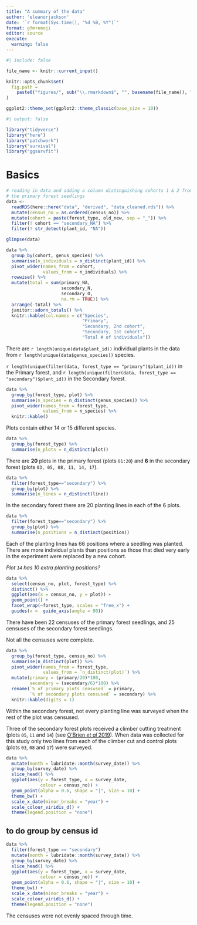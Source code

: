 ```yaml
---
title: "A summary of the data"
author: 'eleanorjackson'
date: '`r format(Sys.time(), "%d %B, %Y")`' 
format: gfm+emoji
editor: source
execute:
  warning: false
---
```


```r
#| include: false

file_name <- knitr::current_input()

knitr::opts_chunk$set(
  fig.path =
    paste0("figures/", sub("\\.rmarkdown$", "", basename(file_name)), "/", sep = "")
)

ggplot2::theme_set(ggplot2::theme_classic(base_size = 10))
```

```r
#| output: false

library("tidyverse")
library("here")
library("patchwork")
library("survival")
library("ggsurvfit")
```

# Basics

```r
# reading in data and adding a column distinguishing cohorts 1 & 2 from
# the primary forest seedlings
data <- 
  readRDS(here::here("data", "derived", "data_cleaned.rds")) %>% 
  mutate(census_no = as.ordered(census_no)) %>% 
  mutate(cohort = paste(forest_type, old_new, sep = "_")) %>% 
  filter(! cohort == "secondary_NA") %>% 
  filter(! str_detect(plant_id, "NA")) 
```

```r
glimpse(data)
```


```r
data %>% 
  group_by(cohort, genus_species) %>% 
  summarise(n_individuals = n_distinct(plant_id)) %>% 
  pivot_wider(names_from = cohort, 
              values_from = n_individuals) %>% 
  rowwise() %>% 
  mutate(total = sum(primary_NA, 
                     secondary_N, 
                     secondary_O, 
                     na.rm = TRUE)) %>% 
  arrange(-total) %>% 
  janitor::adorn_totals() %>% 
  knitr::kable(col.names = c("Species", 
                             "Primary", 
                             "Secondary, 2nd cohort",
                             "Secondary, 1st cohort",
                             "Total # of individuals"))
```

There are `r length(unique(data$plant_id))` 
individual plants in the data from 
`r length(unique(data$genus_species))` species. 

`r length(unique(filter(data, forest_type == "primary")$plant_id))` 
in the Primary forest, and 
`r length(unique(filter(data, forest_type == "secondary")$plant_id))` 
in the Secondary forest.

```r
data %>% 
  group_by(forest_type, plot) %>% 
  summarise(n_species = n_distinct(genus_species)) %>% 
  pivot_wider(names_from = forest_type, 
              values_from = n_species) %>% 
  knitr::kable()
```

Plots contain either 14 or 15 different species.

```r
data %>% 
  group_by(forest_type) %>% 
  summarise(n_plots = n_distinct(plot))
```

There are __20__ plots in the primary forest (plots `01:20`) and 
__6__ in the secondary forest (plots `03, 05, 08, 11, 14, 17`).

```r
data %>% 
  filter(forest_type=="secondary") %>% 
  group_by(plot) %>% 
  summarise(n_lines = n_distinct(line))
```

In the secondary forest there are 20 planting lines in each of the 6 plots.

```r
data %>% 
  filter(forest_type=="secondary") %>% 
  group_by(plot) %>% 
  summarise(n_positions = n_distinct(position))
```

Each of the planting lines has 66 positions where a seedling was planted.
There are more individual plants than positions as those that died
very early in the experiment were replaced by a new cohort.

_Plot `14` has 10 extra planting positions?_

```r
data %>% 
  select(census_no, plot, forest_type) %>%
  distinct() %>% 
  ggplot(aes(x = census_no, y = plot)) +
  geom_point() +
  facet_wrap(~forest_type, scales = "free_x") +
  guides(x =  guide_axis(angle = 90)) 
```

There have been 22 censuses of the primary forest seedlings,
and 25 censuses of the secondary forest seedlings.

Not all the censuses were complete.

```r
data %>% 
  group_by(forest_type, census_no) %>% 
  summarise(n_distinct(plot)) %>% 
  pivot_wider(names_from = forest_type, 
              values_from = `n_distinct(plot)`) %>% 
  mutate(primary = (primary/20)*100,
         secondary = (secondary/6)*100) %>% 
  rename(`% of primary plots censused` = primary,
         `% of secondary plots censused` = secondary) %>% 
  knitr::kable(digits = 1)

```

Within the secondary forest, 
not every planting line was surveyed when the rest of the plot was censused.

Three of the secondary forest plots received a climber cutting treatment
(plots `05`, `11` and `14`) 
(see [O'Brien _et al_ 2019](https://doi.org/10.1111/1365-2664.13335)). 
When data was collected for this study only two lines from each of the
climber cut and control plots (plots `03`, `08` and `17`) were surveyed.

```r
data %>% 
  mutate(month = lubridate::month(survey_date)) %>% 
  group_by(survey_date) %>% 
  slice_head() %>% 
  ggplot(aes(y = forest_type, x = survey_date, 
             colour = census_no)) +
  geom_point(alpha = 0.6, shape = "|", size = 10) +
  theme_bw() +
  scale_x_date(minor_breaks = "year") +
  scale_colour_viridis_d() +
  theme(legend.position = "none")
```

## to do group by census id
```r
data %>% 
  filter(forest_type == "secondary")
  mutate(month = lubridate::month(survey_date)) %>% 
  group_by(survey_date) %>% 
  slice_head() %>% 
  ggplot(aes(y = forest_type, x = survey_date, 
             colour = census_no)) +
  geom_point(alpha = 0.6, shape = "|", size = 10) +
  theme_bw() +
  scale_x_date(minor_breaks = "year") +
  scale_colour_viridis_d() +
  theme(legend.position = "none")
```

The censuses were not evenly spaced through time.

